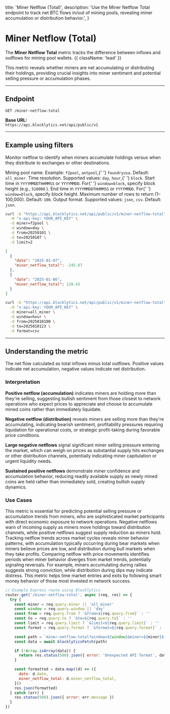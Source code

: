   title: 'Miner Netflow (Total)',
  description:
    'Use the Miner Netflow Total endpoint to track net BTC flows in/out of mining pools, revealing miner accumulation or distribution behavior.',
}

# Miner Netflow (Total)

The **Miner Netflow Total** metric tracks the difference between inflows and outflows for mining pool wallets. {{ className: 'lead' }}

This metric reveals whether miners are net accumulating or distributing their holdings, providing crucial insights into miner sentiment and potential selling pressure or accumulation phases.

---

## Endpoint

`GET /miner-netflow-total`

**Base URL:**  
`https://api.blocklytics.net/api/public/v1`

---

## Example using filters

<Row>
  <Col>

Monitor netflow to identify when miners accumulate holdings versus when they distribute to exchanges or other destinations.

<Properties>
  <Property name="miner" type="string">
    Mining pool name. Example: <code>f2pool</code>, <code>antpool</code>,{' '}
    <code>foundryusa</code>. Default: <code>all_miner</code>.
  </Property>
  <Property name="window" type="string">
    Time resolution. Supported values: <code>day</code>, <code>hour</code>,{' '}
    <code>block</code>.
  </Property>
  <Property name="from" type="string">
    Start time in <code>YYYYMMDDTHHMMSS</code> or <code>YYYYMMDD</code>. For{' '}
    <code>window=block</code>, specify block height (e.g., <code>510000</code>
    ).
  </Property>
  <Property name="to" type="string">
    End time in <code>YYYYMMDDTHHMMSS</code> or <code>YYYYMMDD</code>. For{' '}
    <code>window=block</code>, specify block height.
  </Property>
  <Property name="limit" type="integer">
    Maximum number of rows to return (1–100,000). Default: <code>100</code>.
  </Property>
  <Property name="format" type="string">
    Output format. Supported values: <code>json</code>, <code>csv</code>.
    Default: <code>json</code>.
  </Property>
</Properties>

  </Col>
  <Col>

```bash {title="Requesting Miner Netflow Total data"}
curl -G "https://api.blocklytics.net/api/public/v1/miner-netflow-total" \
  -H "x-api-key: YOUR_API_KEY" \
  -d miner=f2pool \
  -d window=day \
  -d from=20250101 \
  -d to=20250107 \
  -d limit=2
```

```json {title="Sample JSON response"}
[
  {
    "date": "2025-01-07",
    "miner_netflow_total": -245.87
  },
  {
    "date": "2025-01-06",
    "miner_netflow_total": 128.43
  }
]
```

```bash {title="Exporting as CSV"}
curl -G "https://api.blocklytics.net/api/public/v1/miner-netflow-total" \
  -H "x-api-key: YOUR_API_KEY" \
  -d miner=all_miner \
  -d window=hour \
  -d from=2025010100 \
  -d to=2025010123 \
  -d format=csv
```

  </Col>
</Row>

---

## Understanding the metric

<Row>
  <Col>

<Properties>
  <Property name="miner_netflow_total" type="number">
    The net flow calculated as total inflows minus total outflows. Positive
    values indicate net accumulation, negative values indicate net distribution.
  </Property>
</Properties>

### Interpretation

**Positive netflow (accumulation)** indicates miners are holding more than they're selling, suggesting bullish sentiment from those closest to network operations who expect prices to appreciate and choose to accumulate mined coins rather than immediately liquidate.

**Negative netflow (distribution)** reveals miners are selling more than they're accumulating, indicating bearish sentiment, profitability pressures requiring liquidation for operational costs, or strategic profit-taking during favorable price conditions.

**Large negative netflows** signal significant miner selling pressure entering the market, which can weigh on prices as substantial supply hits exchanges or other distribution channels, potentially indicating miner capitulation or urgent liquidity needs.

**Sustained positive netflows** demonstrate miner confidence and accumulation behavior, reducing readily available supply as newly mined coins are held rather than immediately sold, creating bullish supply dynamics.

### Use Cases

This metric is essential for predicting potential selling pressure or accumulation trends from miners, who are sophisticated market participants with direct economic exposure to network operations. Negative netflows warn of incoming supply as miners move holdings toward distribution channels, while positive netflows suggest supply reduction as miners hold. Tracking netflow trends across market cycles reveals miner behavior patterns, with accumulation typically occurring during bear markets when miners believe prices are low, and distribution during bull markets when they take profits. Comparing netflow with price movements identifies periods when miner behavior diverges from market trends, potentially signaling reversals. For example, miners accumulating during rallies suggests strong conviction, while distribution during dips may indicate distress. This metric helps time market entries and exits by following smart money behavior of those most invested in network success.

  </Col>
  <Col>

```js {title="Node.js (Express) example"}
// Example Express route using Blocklytics
router.get('/miner-netflow-total', async (req, res) => {
  try {
    const miner = req.query.miner || 'all_miner'
    const window = req.query.window || 'day'
    const from = req.query.from ? `&from=${req.query.from}` : ''
    const to = req.query.to ? `&to=${req.query.to}` : ''
    const limit = req.query.limit ? `&limit=${req.query.limit}` : ''
    const format = req.query.format ? `&format=${req.query.format}` : ''

    const path = `miner-netflow-total?window=${window}&miner=${miner}${from}${to}${limit}${format}`
    const data = await blocklyticsFetch(path)

    if (!Array.isArray(data)) {
      return res.status(500).json({ error: 'Unexpected API format', data })
    }

    const formatted = data.map((d) => ({
      date: d.date,
      miner_netflow_total: d.miner_netflow_total,
    }))
    res.json(formatted)
  } catch (err) {
    res.status(500).json({ error: err.message })
  }
})
```

  </Col>
</Row>

